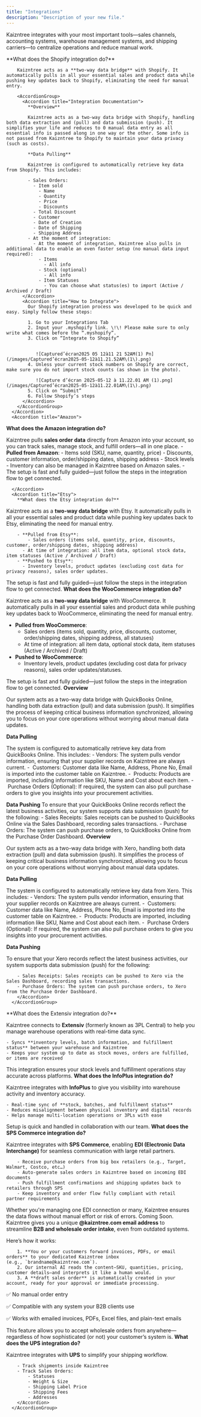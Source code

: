 ```yaml
---
title: "Integrations"
description: "Description of your new file."
---
```


Kaizntree integrates with your most important tools—sales channels, accounting systems, warehouse management systems, and shipping carriers—to centralize operations and reduce manual work.

<AccordionGroup>
  <Accordion title="Sales Channels">
    <AccordionGroup>
      <Accordion title="Shopify">
        **What does the Shopify integration do?**

        Kaizntree acts as a **two-way data bridge** with Shopify. It automatically pulls in all your essential sales and product data while pushing key updates back to Shopify, eliminating the need for manual entry.

        <AccordionGroup>
          <Accordion title="Integration Documentation">
            **Overview**

            Kaizntree acts as a two-way data bridge with Shopify, handling both data extraction and (pull) and data submission (push). It simplifies your life and reduces to 0 manual data entry as all essential info is passed along in one way or the other. Some info is not passed from Kaizntree to Shopify to maintain your data privacy (such as costs).

            **Data Pulling**

            Kaizntree is configured to automatically retrieve key data from Shopify. This includes:

            - Sales Orders:
              - Item sold
                - Name
                - Quantity
                - Price
                - Discounts
              - Total Discount
              - Customer
              - Date of Creation
              - Date of Shipping
              - Shipping Address
            - At the moment of integration:
              - At the moment of integration, Kaizntree also pulls in additional data to enable an even faster setup (no manual data input required):
                - Items
                  - All info
                - Stock (optional)
                  - All info
                - Item Statuses
                  - You can choose what status(es) to import (Active / Archived / Draft)
          </Accordion>
          <Accordion title="How to Integrate">
            Our Shopify integration process was developed to be quick and easy. Simply follow these steps:

            1. Go to your Integrations Tab
            2. Input your .myshopify link. \!\! Please make sure to only write what comes before the “.myshopify”.
            3. Click on “Integrate to Shopify”
               

               ![Captured’écran2025 05 12à11 21 52AM(1) Pn](/images/Captured’écran2025-05-12à11.21.52AM\(1\).png)
            4. Unless your current stock numbers on Shopify are correct, make sure you do not import stock counts (as shown in the photo).

               ![Capture d’écran 2025-05-12 à 11.22.01 AM (1).png](/images/Captured’écran2025-05-12à11.22.01AM\(1\).png)
            5. Click on “Submit”
            6. Follow Shopify’s steps
          </Accordion>
        </AccordionGroup>
      </Accordion>
      <Accordion title="Amazon">
**What does the Amazon integration do?**

Kaizntree pulls **sales order data** directly from Amazon into your account, so you can track sales, manage stock, and fulfill orders—all in one place.
            - **Pulled from Amazon**:
              - Items sold (SKU, name, quantity, price)
              - Discounts, customer information, order/shipping dates, shipping address
              - Stock levels
            - Inventory can also be managed in Kaizntree based on Amazon sales.
            - The setup is fast and fully guided—just follow the steps in the integration flow to get connected.

      </Accordion>
      <Accordion title="Etsy">
        **What does the Etsy integration do?**

Kaizntree acts as a **two-way data bridge** with Etsy. It automatically pulls in all your essential sales and product data while pushing key updates back to Etsy, eliminating the need for manual entry.

        - **Pulled from Etsy**:
            - Sales orders (items sold, quantity, price, discounts, customer, order/shipping dates, shipping address)
          - At time of integration: all item data, optional stock data, item statuses (Active / Archived / Draft)
        - **Pushed to Etsy**:
          - Inventory levels, product updates (excluding cost data for privacy reasons), sales order updates.

The setup is fast and fully guided—just follow the steps in the integration flow to get connected.
      </Accordion>
      <Accordion title="WooCommerce">
        **What does the WooCommerce integration do?**

Kaizntree acts as a **two-way data bridge** with WooCommerce. It automatically pulls in all your essential sales and product data while pushing key updates back to WooCommerce, eliminating the need for manual entry.

  - **Pulled from WooCommerce**:
      - Sales orders (items sold, quantity, price, discounts, customer, order/shipping dates, shipping address, all statuses)
      - At time of integration: all item data, optional stock data, item statuses (Active / Archived / Draft)
  - **Pushed to WooCommerce**:
      - Inventory levels, product updates (excluding cost data for privacy reasons), sales order updates/statuses.

The setup is fast and fully guided—just follow the steps in the integration flow to get connected.
      </Accordion>
    </AccordionGroup>
  </Accordion>
  <Accordion title="Accounting">
    <AccordionGroup>
      <Accordion title = "QuickBooks">
        **Overview**

Our system acts as a two-way data bridge with QuickBooks Online, handling both data extraction (pull) and data submission (push). It simplifies the process of keeping critical business information synchronized, allowing you to focus on your core operations without worrying about manual data updates.

**Data Pulling**

The system is configured to automatically retrieve key data from QuickBooks Online. This includes:
        - Vendors: The system pulls vendor information, ensuring that your supplier records on Kaizntree are always current.
        - ⁠ ⁠Customers: Customer data like Name, Address, Phone No, Email is imported into the customer table on Kaizntree.
        - ⁠ ⁠Products: Products are imported, including information like SKU, Name and Cost about each item.
        - ⁠ ⁠Purchase Orders (Optional): If required, the system can also pull purchase orders to give you insights into your procurement activities.

**Data Pushing**
To ensure that your QuickBooks Online records reflect the latest business activities, our system supports data submission (push) for the following:
        - Sales Receipts: Sales receipts can be pushed to QuickBooks Online via the Sales Dashboard, recording sales transactions.
        - ⁠Purchase Orders: The system can push purchase orders, to QuickBooks Online from the Purchase Order Dashboard.
        </Accordion>
        <Accordion title = "Xero">
          **Overview**

Our system acts as a two-way data bridge with Xero, handling both data extraction (pull) and data submission (push). It simplifies the process of keeping critical business information synchronized, allowing you to focus on your core operations without worrying about manual data updates.

**Data Pulling**

The system is configured to automatically retrieve key data from Xero. This includes:
        - Vendors: The system pulls vendor information, ensuring that your supplier records on Kaizntree are always current.
        - ⁠ ⁠Customers: Customer data like Name, Address, Phone No, Email is imported into the customer table on Kaizntree.
        - ⁠ ⁠Products: Products are imported, including information like SKU, Name and Cost about each item.
        - ⁠ ⁠Purchase Orders (Optional): If required, the system can also pull purchase orders to give you insights into your procurement activities.

**Data Pushing**

To ensure that your Xero records reflect the latest business activities, our system supports data submission (push) for the following:

        - Sales Receipts: Sales receipts can be pushed to Xero via the Sales Dashboard, recording sales transactions.
        - ⁠Purchase Orders: The system can push purchase orders, to Xero from the Purchase Order Dashboard.
        </Accordion>
      </AccordionGroup>
  </Accordion>
  <Accordion title="Warehouse Management Systems">
    <AccordionGroup>
    <Accordion title = "Extensiv">
      **What does the Extensiv integration do?**

Kaizntree connects to **Extensiv** (formerly known as 3PL Central) to help you manage warehouse operations with real-time data sync.

    - Syncs **inventory levels, batch information, and fulfillment status** between your warehouse and Kaizntree
    - Keeps your system up to date as stock moves, orders are fulfilled, or items are received

This integration ensures your stock levels and fulfillment operations stay accurate across platforms.
    </Accordion>
    <Accordion title = "InfoPlus">
      **What does the InfoPlus integration do?**

Kaizntree integrates with **InfoPlus** to give you visibility into warehouse activity and inventory accuracy.

    - Real-time sync of **stock, batches, and fulfillment status**
    - Reduces misalignment between physical inventory and digital records
    - Helps manage multi-location operations or 3PLs with ease

Setup is quick and handled in collaboration with our team.
    </Accordion>
    </AccordionGroup>
  </Accordion>
  <Accordion title="Wholesale & B2B">
    <AccordionGroup>
      <Accordion title = "SPS Commerce">
        **What does the SPS Commerce integration do?**

Kaizntree integrates with **SPS Commerce**, enabling **EDI (Electronic Data Interchange)** for seamless communication with large retail partners.

        - Receive purchase orders from big box retailers (e.g., Target, Walmart, Costco, etc…)
        - Auto-generate sales orders in Kaizntree based on incoming EDI documents
        - Push fulfillment confirmations and shipping updates back to retailers through SPS
        - Keep inventory and order flow fully compliant with retail partner requirements

Whether you're managing one EDI connection or many, Kaizntree ensures the data flows without manual effort or risk of errors.
        </Accordion>
        <Accordion title ="Mable">
          Coming Soon.
        </Accordion>
        <Accordion title = "Kaizntree AI Emails - Eliminate 100% Manual data entries!">
          Kaizntree gives you a unique **@kaizntree.com email address** to streamline **B2B and wholesale order intake**, even from outdated systems.

Here’s how it works:

        1. **You or your customers forward invoices, PDFs, or email orders** to your dedicated Kaizntree inbox (e.g., `brandname@kaizntree.com`).
        2. Our internal AI reads the content—SKU, quantities, pricing, customer details—and interprets it like a human would.
        3. A **draft sales order** is automatically created in your account, ready for your approval or immediate processing.

✅ No manual order entry

✅ Compatible with any system your B2B clients use

✅ Works with emailed invoices, PDFs, Excel files, and plain-text emails

This feature allows you to accept wholesale orders from anywhere—regardless of how sophisticated (or not) your customer’s system is.
        </Accordion>
      </AccordionGroup>
  </Accordion>
  <Accordion title="Shipping & Logistics">
    <AccordionGroup>
      <Accordion title = "UPS">
        **What does the UPS integration do?**

Kaizntree integrates with **UPS** to simplify your shipping workflow.

        - Track shipments inside Kaizntree
        - Track Sales Orders:
            - Statuses
            - Weight & Size
            - Shipping Label Price
            - Shipping Fees
            - Addresses
        </Accordion>
      </AccordionGroup>
  </Accordion>
</AccordionGroup>
